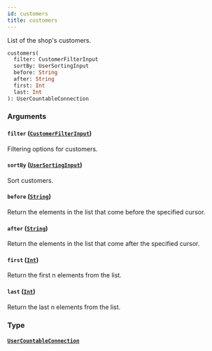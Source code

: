 ```yaml
---
id: customers
title: customers
---
```


List of the shop's customers.

```graphql
customers(
  filter: CustomerFilterInput
  sortBy: UserSortingInput
  before: String
  after: String
  first: Int
  last: Int
): UserCountableConnection
```

### Arguments

#### `filter` ([`CustomerFilterInput`](../../../developer/api-reference/inputs/customer-filter-input))

Filtering options for customers.

#### `sortBy` ([`UserSortingInput`](../../../developer/api-reference/inputs/user-sorting-input))

Sort customers.

#### `before` ([`String`](../../../developer/api-reference/scalars/string))

Return the elements in the list that come before the specified cursor.

#### `after` ([`String`](../../../developer/api-reference/scalars/string))

Return the elements in the list that come after the specified cursor.

#### `first` ([`Int`](../../../developer/api-reference/scalars/int))

Return the first n elements from the list.

#### `last` ([`Int`](../../../developer/api-reference/scalars/int))

Return the last n elements from the list.

### Type

#### [`UserCountableConnection`](../../../developer/api-reference/objects/user-countable-connection)
